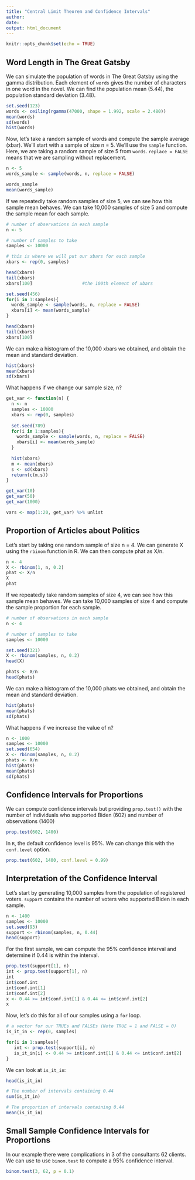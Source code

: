 ```yaml
---
title: "Central Limit Theorem and Confidence Intervals"
author: 
date: 
output: html_document
---
```


```r
knitr::opts_chunk$set(echo = TRUE)
```

## Word Length in The Great Gatsby

We can simulate the population of words in The Great Gatsby using the gamma distribution.  Each element of `words` gives the number of characters in one word in the novel.  We can find the population mean (5.44), the population standard deviation (3.48).

```r
set.seed(123)
words <- ceiling(rgamma(47000, shape = 1.992, scale = 2.480))
mean(words)
sd(words)
hist(words)
```

Now, let's take a random sample of words and compute the sample average (xbar).  We'll start with a sample of size n = 5.  We'll use the `sample` function.  Here, we are taking a random sample of size 5 from `words`.  `replace = FALSE` means that we are sampling without replacement.

```r
n <- 5
words_sample <- sample(words, n, replace = FALSE)
```

```r
words_sample
mean(words_sample)
```

If we repeatedly take random samples of size 5, we can see how this sample mean behaves.  We can take 10,000 samples of size 5 and compute the sample mean for each sample.

```r
# number of observations in each sample
n <- 5

# number of samples to take
samples <- 10000   

# this is where we will put our xbars for each sample
xbars <- rep(0, samples)          
```

```r
head(xbars)
tail(xbars)
xbars[100]                   #the 100th element of xbars
```

```r
set.seed(456)
for(i in 1:samples){
  words_sample <- sample(words, n, replace = FALSE)
  xbars[i] <- mean(words_sample)
}
```

```r
head(xbars)
tail(xbars)
xbars[100]
```

We can make a histogram of the 10,000 xbars we obtained, and obtain the mean and standard deviation.

```r
hist(xbars)
mean(xbars)
sd(xbars)
```

What happens if we change our sample size, n?

```r
get_var <- function(n) {
  n <- n
  samples <- 10000   
  xbars <- rep(0, samples)    
  
  set.seed(789)
  for(i in 1:samples){
    words_sample <- sample(words, n, replace = FALSE)
    xbars[i] <- mean(words_sample)
  }
  
  hist(xbars)
  m <- mean(xbars)
  s <- sd(xbars)
  return(c(m,s))
}
```

```r
get_var(10)
get_var(50)
get_var(1000)
```


```r
vars <- map(1:20, get_var) %>% unlist
```


## Proportion of Articles about Politics

Let's start by taking one random sample of size n = 4.  We can generate X using the `rbinom` function in R.  We can then compute phat as X/n.

```r
n <- 4
X <- rbinom(1, n, 0.2)
phat <- X/n
X
phat
```

If we repeatedly take random samples of size 4, we can see how this sample mean behaves.  We can take 10,000 samples of size 4 and compute the sample proportion for each sample.

```r
# number of observations in each sample
n <- 4

# number of samples to take
samples <- 10000 
```

```r
set.seed(321)
X <- rbinom(samples, n, 0.2)
head(X)
```

```r
phats <- X/n
head(phats)
```

We can make a histogram of the 10,000 phats we obtained, and obtain the mean and standard deviation.

```r
hist(phats)
mean(phats)
sd(phats)
```

What happens if we increase the value of n?

```r
n <- 1000
samples <- 10000
set.seed(654)
X <- rbinom(samples, n, 0.2)
phats <- X/n
hist(phats)
mean(phats)
sd(phats)
```

## Confidence Intervals for Proportions 

We can compute confidence intervals but providing `prop.test()` with the number of individuals who supported Biden (602) and number of observations (1400)

```r
prop.test(602, 1400)
```

In `R`, the default confidence level is 95%.  We can change this with the `conf.level` option.

```r
prop.test(602, 1400, conf.level = 0.99)
```

## Interpretation of the Confidence Interval

Let's start by generating 10,000 samples from the population of registered voters.  `support` contains the number of voters who supported Biden in each sample.

```r
n <- 1400
samples <- 10000
set.seed(93)
support <- rbinom(samples, n, 0.44)
head(support)
```

For the first sample, we can compute the 95% confidence interval and determine if 0.44 is within the interval.

```r
prop.test(support[1], n)
int <- prop.test(support[1], n)
int
int$conf.int
int$conf.int[1]
int$conf.int[2]
x <- 0.44 >= int$conf.int[1] & 0.44 <= int$conf.int[2]
x
```

Now, let's do this for all of our samples using a `for` loop.

```r
# a vector for our TRUEs and FALSEs (Note TRUE = 1 and FALSE = 0)
is_it_in <- rep(0, samples)

for(i in 1:samples){
   int <- prop.test(support[i], n)
   is_it_in[i] <- 0.44 >= int$conf.int[1] & 0.44 <= int$conf.int[2]
}
```

We can look at `is_it_in`:

```r
head(is_it_in)

# The number of intervals containing 0.44
sum(is_it_in)

# The proportion of intervals containing 0.44
mean(is_it_in)
```

## Small Sample Confidence Intervals for Proportions

In our example there were complications in 3 of the consultants 62 clients.  We can use to use `binom.test` to compute a 95% confidence interval.

```r
binom.test(3, 62, p = 0.1)
```


